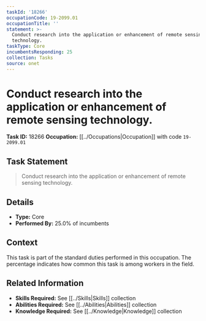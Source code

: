 ```yaml
---
taskId: '18266'
occupationCode: 19-2099.01
occupationTitle: ''
statement: >-
  Conduct research into the application or enhancement of remote sensing
  technology.
taskType: Core
incumbentsResponding: 25
collection: Tasks
source: onet
---
```

# Conduct research into the application or enhancement of remote sensing technology.

**Task ID:** 18266
**Occupation:** [[../Occupations|Occupation]] with code `19-2099.01`

## Task Statement

> Conduct research into the application or enhancement of remote sensing technology.

## Details

- **Type:** Core
- **Performed By:** 25.0% of incumbents

## Context

This task is part of the standard duties performed in this occupation. The percentage indicates how common this task is among workers in the field.

## Related Information

- **Skills Required:** See [[../Skills|Skills]] collection
- **Abilities Required:** See [[../Abilities|Abilities]] collection
- **Knowledge Required:** See [[../Knowledge|Knowledge]] collection
